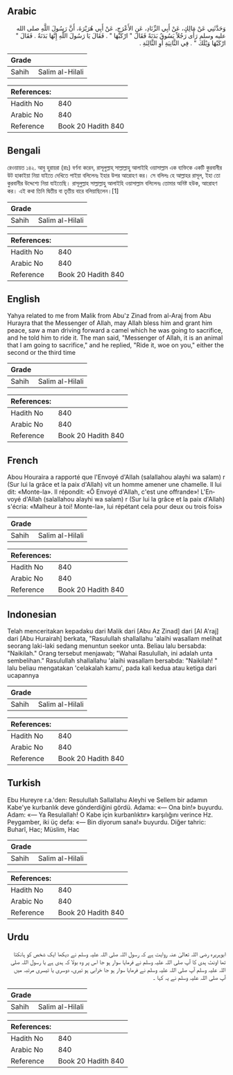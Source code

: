 ## Arabic


<div dir="rtl" lang="ar" style={{fontSize:'larger',backgroundColor:'#f8f9fa',padding:20}}>
وَحَدَّثَنِي عَنْ مَالِكٍ، عَنْ أَبِي الزِّنَادِ، عَنِ الأَعْرَجِ، عَنْ أَبِي هُرَيْرَةَ، أَنَّ رَسُولَ اللَّهِ صلى الله عليه وسلم رَأَى رَجُلاً يَسُوقُ بَدَنَةً فَقَالَ ‏"‏ ارْكَبْهَا ‏"‏ ‏.‏ فَقَالَ يَا رَسُولَ اللَّهِ إِنَّهَا بَدَنَةٌ ‏.‏ فَقَالَ ‏"‏ ارْكَبْهَا وَيْلَكَ ‏"‏ ‏.‏ فِي الثَّانِيَةِ أَوِ الثَّالِثَةِ ‏.‏
</div>
<div style={{backgroundColor:'#f8f9fa',padding:20, marginBottom: 10}}><table> <thead> <tr> <th>Grade</th> <th></th> </tr> </thead> <tbody> <tr><td>Sahih</td><td>Salim al-Hilali</td></tr></tbody></table><table> <thead> <tr> <th>References:</th> <th></th> </tr> </thead> <tbody><tr><td>Hadith No</td><td>840</td></tr><tr><td>Arabic No</td><td>840</td></tr><tr><td>Reference</td><td>Book 20 Hadith 840</td></tr></tbody></table></div>

## Bengali


<div dir="ltr" lang="bn" style={{fontSize:'larger',backgroundColor:'#f8f9fa',padding:20}}>
রেওয়ায়ত ১৪২. আবু হুরায়রা (রাঃ) বর্ণনা করেন, রাসূলুল্লাহ্ সাল্লাল্লাহু আলাইহি ওয়াসাল্লাম এক ব্যক্তিকে একটি কুরবানীর উট হাকাইয়া নিয়া যাইতে দেখিতে পাইয়া বলিলেনঃ ইহার উপর আরোহণ কর। সে বলিলঃ হে আল্লাহর রাসূল, ইহা তো কুরবানীর উদ্দেশ্যে নিয়া যাইতেছি। রাসূলুল্লাহ সাল্লাল্লাহু আলাইহি ওয়াসাল্লাম বলিলেনঃ তোমার অনিষ্ট হউক, আরোহণ কর। এই কথা তিনি দ্বিতীয় বা তৃতীয় বারে বলিয়াছিলেন।[1]
</div>
<div style={{backgroundColor:'#f8f9fa',padding:20, marginBottom: 10}}><table> <thead> <tr> <th>Grade</th> <th></th> </tr> </thead> <tbody> <tr><td>Sahih</td><td>Salim al-Hilali</td></tr></tbody></table><table> <thead> <tr> <th>References:</th> <th></th> </tr> </thead> <tbody><tr><td>Hadith No</td><td>840</td></tr><tr><td>Arabic No</td><td>840</td></tr><tr><td>Reference</td><td>Book 20 Hadith 840</td></tr></tbody></table></div>

## English


<div dir="ltr" lang="en" style={{fontSize:'larger',backgroundColor:'#f8f9fa',padding:20}}>
Yahya related to me from Malik from Abu'z Zinad from al-Araj from Abu Hurayra that the Messenger of Allah, may Allah bless him and grant him peace, saw a man driving forward a camel which he was going to sacrifice, and he told him to ride it. The man said, "Messenger of Allah, it is an animal that I am going to sacrifice," and he replied, "Ride it, woe on you," either the second or the third time
</div>
<div style={{backgroundColor:'#f8f9fa',padding:20, marginBottom: 10}}><table> <thead> <tr> <th>Grade</th> <th></th> </tr> </thead> <tbody> <tr><td>Sahih</td><td>Salim al-Hilali</td></tr></tbody></table><table> <thead> <tr> <th>References:</th> <th></th> </tr> </thead> <tbody><tr><td>Hadith No</td><td>840</td></tr><tr><td>Arabic No</td><td>840</td></tr><tr><td>Reference</td><td>Book 20 Hadith 840</td></tr></tbody></table></div>

## French


<div dir="ltr" lang="fr" style={{fontSize:'larger',backgroundColor:'#f8f9fa',padding:20}}>
Abou Houraira a rapporté que l'Envoyé d'Allah (salallahou alayhi wa salam) r (Sur lui la grâce et la paix d'Allah) vit un homme amener une chamelle. Il lui dit: «Monte-la». Il répondit: «Ô Envoyé d'Allah, c'est une offrande»! L'Envoyé d'Allah (salallahou alayhi wa salam) r (Sur lui la grâce et la paix d'Allah) s'écria: «Malheur à toi! Monte-la», lui répétant cela pour deux ou trois fois»
</div>
<div style={{backgroundColor:'#f8f9fa',padding:20, marginBottom: 10}}><table> <thead> <tr> <th>Grade</th> <th></th> </tr> </thead> <tbody> <tr><td>Sahih</td><td>Salim al-Hilali</td></tr></tbody></table><table> <thead> <tr> <th>References:</th> <th></th> </tr> </thead> <tbody><tr><td>Hadith No</td><td>840</td></tr><tr><td>Arabic No</td><td>840</td></tr><tr><td>Reference</td><td>Book 20 Hadith 840</td></tr></tbody></table></div>

## Indonesian


<div dir="ltr" lang="id" style={{fontSize:'larger',backgroundColor:'#f8f9fa',padding:20}}>
Telah menceritakan kepadaku dari Malik dari [Abu Az Zinad] dari [Al A'raj] dari [Abu Hurairah] berkata, "Rasulullah shallallahu 'alaihi wasallam melihat seorang laki-laki sedang menuntun seekor unta. Beliau lalu bersabda: "Naikilah." Orang tersebut menjawab; "Wahai Rasulullah, ini adalah unta sembelihan." Rasulullah shallallahu 'alaihi wasallam bersabda: "Naikilah! " lalu beliau mengatakan 'celakalah kamu', pada kali kedua atau ketiga dari ucapannya
</div>
<div style={{backgroundColor:'#f8f9fa',padding:20, marginBottom: 10}}><table> <thead> <tr> <th>Grade</th> <th></th> </tr> </thead> <tbody> <tr><td>Sahih</td><td>Salim al-Hilali</td></tr></tbody></table><table> <thead> <tr> <th>References:</th> <th></th> </tr> </thead> <tbody><tr><td>Hadith No</td><td>840</td></tr><tr><td>Arabic No</td><td>840</td></tr><tr><td>Reference</td><td>Book 20 Hadith 840</td></tr></tbody></table></div>

## Turkish


<div dir="ltr" lang="tr" style={{fontSize:'larger',backgroundColor:'#f8f9fa',padding:20}}>
Ebu Hureyre r.a.'den: Resulullah Sallallahu Aleyhi ve Sellem bir adamın Kabe'ye kurbanlık deve gönderdiğini gördü. Adama: «— Ona bin!» buyurdu. Adam: «— Ya Resulallah! O Kabe için kurbanlıktır» karşılığını verince Hz. Peygamber, iki üç defa: «— Bin diyorum sana!» buyurdu. Diğer tahric: Buharî, Hac; Müslim, Hac
</div>
<div style={{backgroundColor:'#f8f9fa',padding:20, marginBottom: 10}}><table> <thead> <tr> <th>Grade</th> <th></th> </tr> </thead> <tbody> <tr><td>Sahih</td><td>Salim al-Hilali</td></tr></tbody></table><table> <thead> <tr> <th>References:</th> <th></th> </tr> </thead> <tbody><tr><td>Hadith No</td><td>840</td></tr><tr><td>Arabic No</td><td>840</td></tr><tr><td>Reference</td><td>Book 20 Hadith 840</td></tr></tbody></table></div>

## Urdu


<div dir="rtl" lang="ur" style={{fontSize:'larger',backgroundColor:'#f8f9fa',padding:20}}>
ابوہریرہ رضی اللہ تعالیٰ عنہ روایت ہے کہ رسول اللہ صلی اللہ علیہ وسلم نے دیکھا ایک شخص کو ہانکتا تھا اونٹ ہدی کا آپ صلی اللہ علیہ وسلم نے فرمایا سوار ہو جا اس پر وہ بولا کہ ہدی ہے یا رسول اللہ صلی اللہ علیہ وسلم آپ صلی اللہ علیہ وسلم نے فرمایا سوار ہو جا خرابی ہو تیری، دوسری یا تیسری مرتبہ میں آپ صلی اللہ علیہ وسلم نے یہ کہا ۔
</div>
<div style={{backgroundColor:'#f8f9fa',padding:20, marginBottom: 10}}><table> <thead> <tr> <th>Grade</th> <th></th> </tr> </thead> <tbody> <tr><td>Sahih</td><td>Salim al-Hilali</td></tr></tbody></table><table> <thead> <tr> <th>References:</th> <th></th> </tr> </thead> <tbody><tr><td>Hadith No</td><td>840</td></tr><tr><td>Arabic No</td><td>840</td></tr><tr><td>Reference</td><td>Book 20 Hadith 840</td></tr></tbody></table></div>